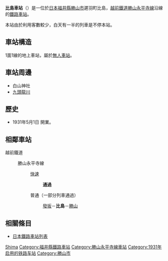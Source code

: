 {{NoteTA|1 = zh:比島車站; zh-cn:比岛站; zh-tw:比島車站; zh-hk:比島站; }}
{{日本車站資訊
|公司色 = #0033ff
|文字色 =
|站名 = 比島站
|圖片 = Hishima-STA Home.jpg
|pxl = 250px
|圖片說明 = 比島站全景
|日文原名 = 比島
|平假名 = ひしま
|羅馬拼音 = Hishima
|前一站 = [[發坂站|發坂]]
|前一站距離 = 1.9
|後一站距離 = 1.4
|後一站 = [[勝山站|勝山]]
|電報略號 =
|車站編號 =
|所屬公司 = [[越前鐵道|越前鐵道]]
|所屬路線 = {{Color|#ff6600|■}}[[勝山永平寺線|勝山永平寺線]]
|距離 = 26.4
|起點站 = [[福井站_(福井縣)|福井]]
|所在地 = [[福井縣|福井縣]][[勝山市|勝山市]]遲羽町比島
|座標 = {{coord|36|3|57.5|N|136|29|1|E|type:railwaystation_region:JP-18|display=inline,title}}
|車站構造 = [[地面車站|地面車站]]
|月台配置 = 1面1線
|啟用年月日 = 1931年（昭和6年）5月1日
|廢站年月日 = 
|乘客人數 = 
|上下車人次 =   
|統計年度 = 
|轉車 = 
|備註 = [[無人站|無人站]]
}}
'''比島車站'''（{{jpn|j=比島駅|hg=ひしまえき|rm=Hishima eki|f=y}}）是一位於[[日本|日本]][[福井縣|福井縣]][[勝山市|勝山市]]遲羽町比島，[[越前鐵道|越前鐵道]][[勝山永平寺線|勝山永平寺線]]沿線的[[鐵路車站|鐵路車站]]。

本站由於利用客數較少，白天有一半的列車是不停本站。

==車站構造==
1面1線的地上車站，屬於[[無人車站|無人車站]]。

==車站周邊==
*白山神社
*[[九頭龍川|九頭龍川]]

==歷史== 
*1931年5月1日 開業。

==相鄰車站==
; 越前鐵道
: {{Color|#ff6600|■}}勝山永平寺線
:: [[快速列車|快速]]
::: '''通過'''
:: 普通（一部分列車通過）
::: [[發坂站|發坂]]－'''比島'''－[[勝山站|勝山]]

==相關條目==
*[[日本鐵路車站列表|日本鐵路車站列表]]

{{越前鐵道勝山永平寺線}}
{{japan-rail-stub}}
{{DEFAULTSORT:Hishima}}
[[Category:日本鐵路車站_Hi|Shima]]
[[Category:福井縣鐵路車站|Category:福井縣鐵路車站]]
[[Category:勝山永平寺線車站|Category:勝山永平寺線車站]]
[[Category:1931年启用的铁路车站|Category:1931年启用的铁路车站]]
[[Category:勝山市|Category:勝山市]]